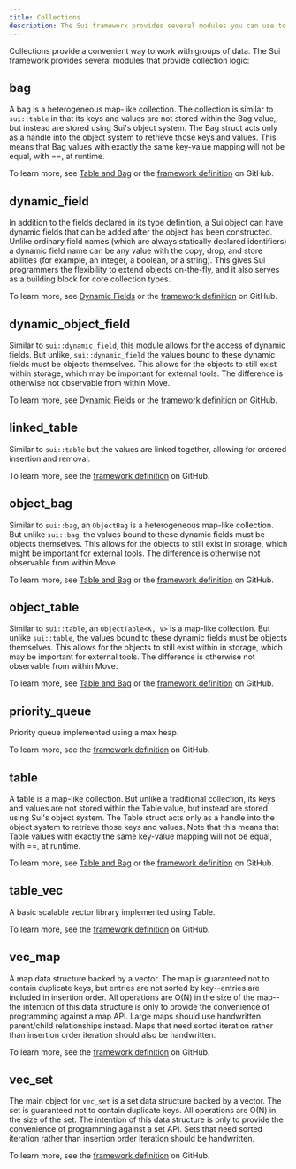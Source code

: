 ```yaml
---
title: Collections
description: The Sui framework provides several modules you can use to work with groups of data.
---
```


Collections provide a convenient way to work with groups of data. The Sui framework provides several modules that provide collection logic:

## bag

A bag is a heterogeneous map-like collection. The collection is similar to `sui::table` in that its keys and values are not stored within the Bag value, but instead are stored using Sui's object system. The Bag struct acts only as a handle into the object system to retrieve those keys and values. This means that Bag values with exactly the same key-value mapping will not be equal, with ==, at runtime.

To learn more, see [Table and Bag](../dynamic-fields/tables-bags.mdx) or the [framework definition](https://github.com/MystenLabs/sui/blob/main/crates/sui-framework/docs/sui/bag.md) on GitHub.

## dynamic_field

In addition to the fields declared in its type definition, a Sui object can have dynamic fields that can be added after the object has been constructed. Unlike ordinary field names (which are always statically declared identifiers) a dynamic field name can be any value with the copy, drop, and store abilities (for example, an integer, a boolean, or a string). This gives Sui programmers the flexibility to extend objects on-the-fly, and it also serves as a building block for core collection types.

To learn more, see [Dynamic Fields](../dynamic-fields.mdx) or the [framework definition](https://github.com/MystenLabs/sui/blob/main/crates/sui-framework/docs/sui/dynamic_field.md) on GitHub.

## dynamic_object_field

Similar to `sui::dynamic_field`, this module allows for the access of dynamic fields. But unlike, `sui::dynamic_field` the values bound to these dynamic fields must be objects themselves. This allows for the objects to still exist within storage, which may be important for external tools. The difference is otherwise not observable from within Move.

To learn more, see [Dynamic Fields](../dynamic-fields.mdx) or the [framework definition](https://github.com/MystenLabs/sui/blob/main/crates/sui-framework/docs/sui/dynamic_object_field.md) on GitHub.

## linked_table

Similar to `sui::table` but the values are linked together, allowing for ordered insertion and removal.

To learn more, see the [framework definition](https://github.com/MystenLabs/sui/blob/main/crates/sui-framework/docs/sui/linked_table.md) on GitHub.

## object_bag

Similar to `sui::bag`, an `ObjectBag` is a heterogeneous map-like collection. But unlike `sui::bag`, the values bound to these dynamic fields must be objects themselves. This allows for the objects to still exist in storage, which might be important for external tools. The difference is otherwise not observable from within Move.

To learn more, see [Table and Bag](../dynamic-fields/tables-bags.mdx) or the [framework definition](https://github.com/MystenLabs/sui/blob/main/crates/sui-framework/docs/sui/object_bag.md) on GitHub.

## object_table

Similar to `sui::table`, an `ObjectTable<K, V>` is a map-like collection. But unlike `sui::table`, the values bound to these dynamic fields must be objects themselves. This allows for the objects to still exist within in storage, which may be important for external tools. The difference is otherwise not observable from within Move.

To learn more, see [Table and Bag](../dynamic-fields/tables-bags.mdx) or the [framework definition](https://github.com/MystenLabs/sui/blob/main/crates/sui-framework/docs/sui/object_table.md) on GitHub.

## priority_queue

Priority queue implemented using a max heap.

To learn more, see the [framework definition](https://github.com/MystenLabs/sui/blob/main/crates/sui-framework/docs/sui/priority_queue.md) on GitHub.

## table

A table is a map-like collection. But unlike a traditional collection, its keys and values are not stored within the Table value, but instead are stored using Sui's object system. The Table struct acts only as a handle into the object system to retrieve those keys and values. Note that this means that Table values with exactly the same key-value mapping will not be equal, with ==, at runtime.

To learn more, see [Table and Bag](../dynamic-fields/tables-bags.mdx) or the [framework definition](https://github.com/MystenLabs/sui/blob/main/crates/sui-framework/docs/sui/table.md) on GitHub.

## table_vec

A basic scalable vector library implemented using Table.

To learn more, see the [framework definition](https://github.com/MystenLabs/sui/blob/main/crates/sui-framework/docs/sui/table_vec.md) on GitHub.

## vec_map

A map data structure backed by a vector. The map is guaranteed not to contain duplicate keys, but entries are not sorted by key--entries are included in insertion order. All operations are O(N) in the size of the map--the intention of this data structure is only to provide the convenience of programming against a map API. Large maps should use handwritten parent/child relationships instead. Maps that need sorted iteration rather than insertion order iteration should also be handwritten.

To learn more, see the [framework definition](https://github.com/MystenLabs/sui/blob/main/crates/sui-framework/docs/sui/vec_map.md) on GitHub.

## vec_set

The main object for `vec_set` is a set data structure backed by a vector. The set is guaranteed not to contain duplicate keys. All operations are O(N) in the size of the set. The intention of this data structure is only to provide the convenience of programming against a set API. Sets that need sorted iteration rather than insertion order iteration should be handwritten.

To learn more, see the [framework definition](https://github.com/MystenLabs/sui/blob/main/crates/sui-framework/docs/sui/vec_set.md) on GitHub.
